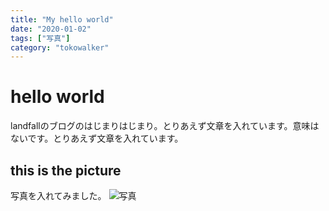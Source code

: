 ---
title: "My hello world"
date: "2020-01-02"
tags: ["写真"]
category: "tokowalker"
---

# hello world
landfallのブログのはじまりはじまり。とりあえず文章を入れています。意味はないです。とりあえず文章を入れています。
## this is the picture
写真を入れてみました。
![写真](./test.png)